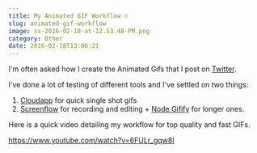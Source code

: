```yaml
---
title: My Animated GIF Workflow 🔥
slug: animated-gif-workflow
image: ss-2016-02-18-at-12.53.48-PM.png
category: Other
date: 2016-02-18T13:00:21
---
```


I'm often asked how I create the Animated Gifs that I post on <a href="https://twitter.com/wesbos/media">Twitter</a>.

I've done a lot of testing of different tools and I've settled on two things:

<ol>
<li><a href="https://www.getcloudapp.com/">Cloudapp</a> for quick single shot gifs</li>
<li><a href="https://www.telestream.net/screenflow/">Screenflow</a> for recording and editing + <a href="https://github.com/vvo/gifify">Node Gifify</a> for longer ones. </li>
</ol>

Here is a quick video detailing my workflow for top quality and fast GIFs.

https://www.youtube.com/watch?v=6FULr_gqw8I
